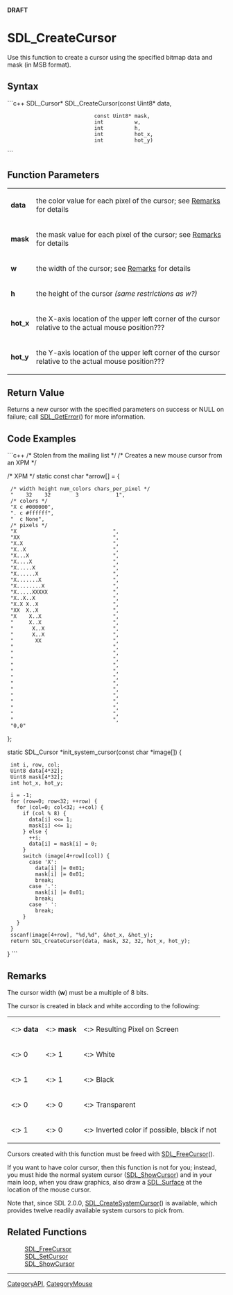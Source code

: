 <!-- pragma section-numbers off -->
<!-- pragma disable-camelcase -->
'''DRAFT'''

= SDL_CreateCursor =
Use this function to create a cursor using the specified bitmap data and mask (in MSB format).


== Syntax ==
```c++
SDL_Cursor* SDL_CreateCursor(const Uint8* data,
                             const Uint8* mask,
                             int          w,
                             int          h,
                             int          hot_x,
                             int          hot_y)
```

== Function Parameters ==
{|
|'''data'''
|the color value for each pixel of the cursor; see [[#Remarks|Remarks]] for details
|-
|'''mask'''
|the mask value for each pixel of the cursor; see [[#Remarks|Remarks]] for details
|-
|'''w'''
|the width of the cursor; see [[#Remarks|Remarks]] for details
|-
|'''h'''
|the height of the cursor ''(same restrictions as w?)''
|-
|'''hot_x'''
|the X-axis location of the upper left corner of the cursor relative to the actual mouse position???
|-
|'''hot_y'''
|the Y-axis location of the upper left corner of the cursor relative to the actual mouse position???
|}

== Return Value ==
Returns a new cursor with the specified parameters on success or NULL on failure; call [[SDL_GetError]]() for more information.

== Code Examples ==

```c++
/* Stolen from the mailing list */
/* Creates a new mouse cursor from an XPM */


/* XPM */
static const char *arrow[] = {
  /* width height num_colors chars_per_pixel */
  "    32    32        3            1",
  /* colors */
  "X c #000000",
  ". c #ffffff",
  "  c None",
  /* pixels */
  "X                               ",
  "XX                              ",
  "X.X                             ",
  "X..X                            ",
  "X...X                           ",
  "X....X                          ",
  "X.....X                         ",
  "X......X                        ",
  "X.......X                       ",
  "X........X                      ",
  "X.....XXXXX                     ",
  "X..X..X                         ",
  "X.X X..X                        ",
  "XX  X..X                        ",
  "X    X..X                       ",
  "     X..X                       ",
  "      X..X                      ",
  "      X..X                      ",
  "       XX                       ",
  "                                ",
  "                                ",
  "                                ",
  "                                ",
  "                                ",
  "                                ",
  "                                ",
  "                                ",
  "                                ",
  "                                ",
  "                                ",
  "                                ",
  "                                ",
  "0,0"
};

static SDL_Cursor *init_system_cursor(const char *image[])
{
  int i, row, col;
  Uint8 data[4*32];
  Uint8 mask[4*32];
  int hot_x, hot_y;

  i = -1;
  for (row=0; row<32; ++row) {
    for (col=0; col<32; ++col) {
      if (col % 8) {
        data[i] <<= 1;
        mask[i] <<= 1;
      } else {
        ++i;
        data[i] = mask[i] = 0;
      }
      switch (image[4+row][col]) {
        case 'X':
          data[i] |= 0x01;
          mask[i] |= 0x01;
          break;
        case '.':
          mask[i] |= 0x01;
          break;
        case ' ':
          break;
      }
    }
  }
  sscanf(image[4+row], "%d,%d", &hot_x, &hot_y);
  return SDL_CreateCursor(data, mask, 32, 32, hot_x, hot_y);
}
```

== Remarks ==
The cursor width ('''w''') must be a multiple of 8 bits.

The cursor is created in black and white according to the following:
{|
|<:> '''data'''
|<:> '''mask'''
|<:> Resulting Pixel on Screen
|-
|<:> 0
|<:> 1
|<:> White
|-
|<:> 1
|<:> 1
|<:> Black
|-
|<:> 0
|<:> 0
|<:> Transparent
|-
|<:> 1
|<:> 0
|<:> Inverted color if possible, black if not
|}

Cursors created with this function must be freed with [[SDL_FreeCursor]]().

If you want to have color cursor, then this function is not for you; instead, you must hide the normal system cursor ([[SDL_ShowCursor]]) and in your main loop, when you draw graphics, also draw a [[SDL_Surface]] at the location of the mouse cursor.

<!-- <span style="color: green;">Should the above comment about color cursors be rephrased to be less conversational?  Example below:</span> -->

<!-- ^To create a color cursor hide the normal system cursor (use [[SDL_ShowCursor]] to find it???) and, along with your other graphics, draw an [[SDL_Surface]] at the location of the mouse cursor in your main loop.^ -->

Note that, since SDL 2.0.0, [[SDL_CreateSystemCursor]]() is available, which provides twelve readily available system cursors to pick from.

== Related Functions ==
:[[SDL_FreeCursor]]
:[[SDL_SetCursor]]
:[[SDL_ShowCursor]]

----
[[CategoryAPI]], [[CategoryMouse]]
